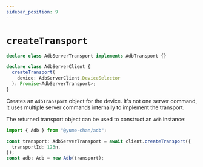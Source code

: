 ```yaml
---
sidebar_position: 9
---
```


# `createTransport`

```ts
declare class AdbServerTransport implements AdbTransport {}

declare class AdbServerClient {
  createTransport(
    device: AdbServerClient.DeviceSelector
  ): Promise<AdbServerTransport>;
}
```

Creates an `AdbTransport` object for the device. It's not one server command, it uses multiple server commands internally to implement the transport.

The returned transport object can be used to construct an `Adb` instance:

```ts transpile
import { Adb } from "@yume-chan/adb";

const transport: AdbServerTransport = await client.createTransport({
  transportId: 123n,
});
const adb: Adb = new Adb(transport);
```
